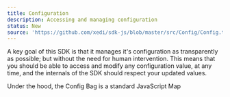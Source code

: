 ```yaml
---
title: Configuration
description: Accessing and managing configuration
status: New
source: 'https://github.com/xedi/sdk-js/blob/master/src/Config/Config.ts'
---
```



A key goal of this SDK is that it manages it's configuration as transparently as possible; but without the need for human intervention. This means that you should be able to access and modify any configuration value, at any time, and the internals of the SDK should respect your updated values.

<Flash variant="info">
    <GithubIssue issue-id="1" />
</Flash>

Under the hood, the Config Bag is a standard JavaScript <ExternalLink href="https://tc39.es/ecma262/#sec-map-objects" title="Map specification">Map</ExternalLink>
